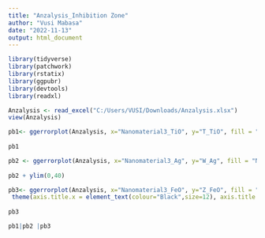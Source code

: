 ---
title: "Anzalysis_Inhibition Zone"
author: "Vusi Mabasa"
date: "2022-11-13"
output: html_document
---

```{r}
library(tidyverse)
library(patchwork)
library(rstatix)
library(ggpubr)
library(devtools)
library(readxl)
```

```{r}
Anzalysis <- read_excel("C:/Users/VUSI/Downloads/Anzalysis.xlsx")
view(Anzalysis)
```
```{r}
pb1<- ggerrorplot(Anzalysis, x="Nanomaterial3_TiO", y="T_TiO", fill = "Nanomaterial3_TiO",  add = "jitter", color="black", add.params = list(color="darkblue")) + ylim(0,35) + stat_compare_means(label = "p.format")+theme(legend.position = "none") + theme(axis.text.x = element_text(angle = 45))+ ggtitle("")+ylab("Zone of inhibition (mm)")+xlab("Titanium dioxide") +  theme(axis.title.x = element_text(colour="Black",size=12), axis.title.y = element_text(colour="Black",size=12)) + theme(text=element_text(size=13,  family="serif"))
                
pb1

```

```{r}
pb2 <- ggerrorplot(Anzalysis, x="Nanomaterial3_Ag", y="W_Ag", fill = "Nanomaterial3_Ag",  add = "jitter", color="black",add.params = list(color="darkred") ) + ylim(0,35) + stat_compare_means(label = "p.format")+theme(legend.position = "none") + theme(axis.text.x = element_text(angle = 45))+ ggtitle("")+ylab("Zone of inhibition (mm)")+xlab("Silver") +  theme(axis.title.x = element_text(colour="Black",size=12), axis.title.y = element_text(colour="Black",size=12)) + theme(text=element_text(size=13,  family="serif"))
                
pb2 + ylim(0,40)
```
```{r}
pb3<- ggerrorplot(Anzalysis, x="Nanomaterial3_FeO", y="Z_FeO", fill = "Nanomaterial3_FeO",  add = "jitter", color="black", add.params = list(color="darkgreen")) + ylim(0,35)+ stat_compare_means(label = "p.format")+theme(legend.position = "none")+theme(axis.text.x = element_text(angle = 45))  +ylab("Zone of inhibition (mm)")+xlab("Ferric Oxide")+
 theme(axis.title.x = element_text(colour="Black",size=12), axis.title.y = element_text(colour="Black",size=12), axis.text.x = element_text(colour="black"))+ theme(text=element_text(size=13,  family="serif"))
               
pb3 
```

```{r}
pb1|pb2 |pb3 
```





